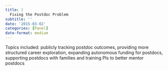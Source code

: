 ```yaml
---
title: |
  Fixing the Postdoc Problem
subtitle: ''
date: '2015-03-02'
categories: [Panel]
date-format: medium 
---
```


Topics included: publicly tracking postdoc outcomes, providing more structured career exploration, expanding autonomous funding for postdocs, supporting postdocs with families and training PIs to better mentor postdocs

